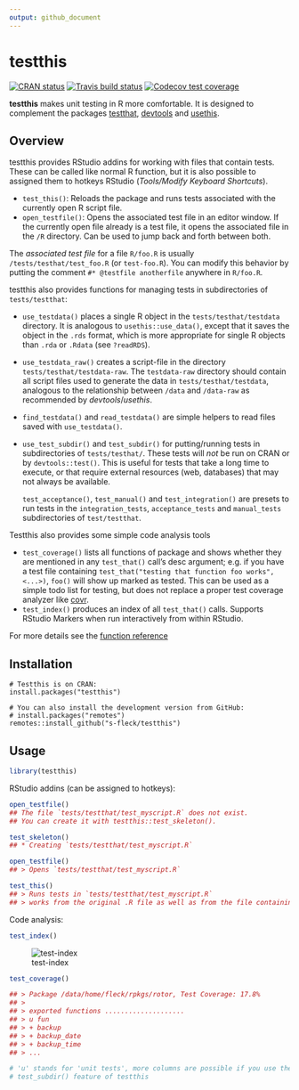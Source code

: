 ```yaml
---
output: github_document
---
```


# testthis

<!-- badges: start -->
[![CRAN status](http://www.r-pkg.org/badges/version/testthis)](https://cran.r-project.org/package=testthis)
[![Travis build status](https://travis-ci.org/s-fleck/testthis.svg?branch=master)](https://travis-ci.org/s-fleck/testthis)
[![Codecov test coverage](https://codecov.io/gh/s-fleck/testthis/branch/master/graph/badge.svg)](https://codecov.io/gh/s-fleck/testthis?branch=master)
<!-- badges: end -->

**testthis** makes unit testing in R more comfortable. It is designed to 
complement the packages 
[testthat](https://github.com/r-lib/testthat), 
[devtools](https://github.com/r-lib/devtools) and 
[usethis](https://github.com/r-lib/usethis). 



## Overview

testthis provides RStudio addins for working with files that contain tests. 
These can be called like normal R function, but it is also possible to 
assigned them to hotkeys RStudio (*Tools/Modify Keyboard Shortcuts*).

* `test_this()`: Reloads the package and runs tests associated with the 
  currently open R script file.
* `open_testfile()`: Opens the associated test file in an editor window. If the 
  currently open file already is a test file, it opens the associated file in
  the `/R` directory. Can be used to jump back and forth between both.
  
The *associated test file* for a file `R/foo.R` is usually 
`/tests/testhat/test_foo.R` (or `test-foo.R`). You can modify this behavior by
putting the comment `#* @testfile anotherfile` anywhere in `R/foo.R`.


testthis also provides functions for managing tests in subdirectories of
`tests/testthat`:

* `use_testdata()` places a single R object in the `tests/testhat/testdata` 
  directory. It is analogous to `usethis::use_data()`, except that it saves the
  object in the `.rds` format, which is more appropriate for single R objects
  than `.rda` or `.Rdata` (see `?readRDS`). 
* `use_testdata_raw()` creates a script-file in the directory 
  `tests/testhat/testdata-raw`. The `testdata-raw` directory should contain all 
  script files used to generate the data in `tests/testhat/testdata`, 
  analogous to the relationship between `/data` and `/data-raw` as recommended
  by *devtools*/*usethis*. 
* `find_testdata()` and `read_testdata()` are simple helpers to read files
  saved with `use_testdata()`. 
* `use_test_subdir()` and `test_subdir()` for putting/running tests in 
  subdirectories of `tests/testhat/`. These tests will *not* be run on CRAN or
  by `devtools::test()`. This is useful for tests that take a long time to
  execute, or that require external resources (web, databases) that may not 
  always be available. 
  
  `test_acceptance()`, `test_manual()` and
  `test_integration()` are presets to run tests in the
  `integration_tests`, `acceptance_tests` and `manual_tests` subdirectories of
  `test/testthat`.
  

Testthis also provides some simple code analysis tools

* `test_coverage()` lists all functions of package and shows whether they
  are mentioned in any `test_that()` call's desc argument; e.g. if you have
  a test file containing `test_that("testing that function foo works", <...>)`,
  `foo()` will show up marked as tested. This can be used as a simple todo list 
  for testing, but does not replace a proper test coverage analyzer like
  [covr](https://github.com/r-lib/covr).
* `test_index()` produces an index of all `test_that()` calls. Supports RStudio
  Markers when run interactively from within RStudio.


For more details see the 
[function reference](https://s-fleck.github.io/testthis/reference/index.html)


## Installation

```
# Testthis is on CRAN:
install.packages("testthis")

# You can also install the development version from GitHub:
# install.packages("remotes")
remotes::install_github("s-fleck/testthis")
```

## Usage

```r
library(testthis)
```


RStudio addins (can be assigned to hotkeys):

```r
open_testfile()
## The file `tests/testthat/test_myscript.R` does not exist. 
## You can create it with testthis::test_skeleton().

test_skeleton()
## * Creating `tests/testthat/test_myscript.R`

open_testfile()
## > Opens `tests/testthat/test_myscript.R`

test_this() 
## > Runs tests in `tests/testthat/test_myscript.R`
## > works from the original .R file as well as from the file containing the tests

```


Code analysis:
```r
test_index()

```
![test-index](inst/img/test-index.png)


```r
test_coverage()

## > Package /data/home/fleck/rpkgs/rotor, Test Coverage: 17.8%
## >
## > exported functions .................... 
## > u fun          
## > + backup       
## > + backup_date  
## > + backup_time  
## > ...

# 'u' stands for 'unit tests', more columns are possible if you use the 
# test_subdir() feature of testthis
```
